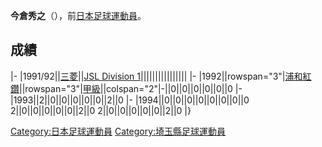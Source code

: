 {{Infobox football biography
|name=今倉秀之
|image=
|fullname=今倉秀之
|birth_date={{Birth date and age|1972|6|3}}
|cityofbirth=[[埼玉縣|埼玉縣]]
|countryofbirth=[[日本|日本]]
|position=[[前鋒_(足球)|前鋒]]
|currentclub=
|years=1991-1994
|clubs=[[浦和紅鑽|三菱/浦和紅鑽]]
|caps(goals)=
|nationalyears=
|nationalteam=
|nationalcaps(goals)=
}}
'''今倉秀之'''（{{Bd|1972年|6月3日||}}），前[[日本|日本]][[足球|足球]][[運動員|運動員]]。

==成績==
{{Football player club statistics 1|YYN}}
{{Football player club statistics 2|JPN|YYN}}
|-
|1991/92||[[浦和紅鑽|三菱]]||[[Japan_Soccer_League|JSL Division 1]]||||||||||||||||
|-
|1992||rowspan="3"|[[浦和紅鑽|浦和紅鑽]]||rowspan="3"|[[日本職業足球甲級聯賽|甲級]]||colspan="2"|-||0||0||0||0||0||0
|-
|1993||2||0||0||0||0||0||2||0
|-
|1994||0||0||0||0||0||0||0||0
{{Football player club statistics 3|1|JPN}}2||0||0||0||0||0||2||0
{{Football player club statistics 5}}2||0||0||0||0||0||2||0
|}

{{Japan-sport-bio-stub}}
{{Soccer-player-stub}}
[[Category:日本足球運動員|Category:日本足球運動員]]
[[Category:埼玉縣足球運動員|Category:埼玉縣足球運動員]]